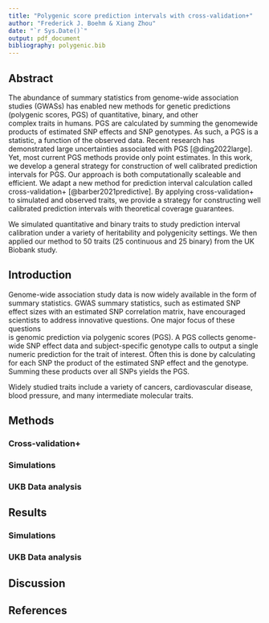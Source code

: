 ```yaml
---
title: "Polygenic score prediction intervals with cross-validation+"
author: "Frederick J. Boehm & Xiang Zhou"
date: "`r Sys.Date()`"
output: pdf_document
bibliography: polygenic.bib
---
```


## Abstract

The abundance of summary statistics from genome-wide association 
studies (GWASs) has enabled 
new methods for genetic predictions (polygenic scores, PGS) of 
quantitative, binary, and other  
complex traits in humans. PGS are calculated by summing the 
genomewide products of estimated 
SNP effects and SNP genotypes. As such, a PGS is a statistic, 
a function of the observed data. 
Recent research has demonstrated large uncertainties associated 
with PGS [@ding2022large]. Yet, most current PGS methods provide
 only point estimates. In this 
work, we develop a general strategy for construction of well 
calibrated prediction intervals for PGS. Our approach is both 
computationally scaleable and efficient. We adapt a new method 
for prediction interval calculation called cross-validation+ 
[@barber2021predictive]. 
By applying cross-validation+ to simulated and observed traits, we 
provide a strategy for constructing well calibrated prediction 
intervals with theoretical coverage guarantees.

We simulated quantitative and binary traits to study prediction 
interval calibration under a variety of heritability and polygenicity 
settings. We then applied our method to 50 traits (25 continuous and 25 binary)
 from the UK Biobank study. 

## Introduction

Genome-wide association study data is now widely available in the form 
of summary statistics. GWAS summary statistics, such as estimated SNP 
effect sizes with an estimated SNP correlation matrix, have encouraged 
scientists to address innovative questions. One major focus of these questions  
is genomic prediction via polygenic scores (PGS). A PGS collects genome-wide SNP
effect data and subject-specific genotype calls to output a single numeric 
prediction for the trait of interest. Often this is done by calculating for
 each SNP the product of the estimated SNP effect and the genotype. 
 Summing these products over all SNPs yields the PGS.


Widely studied traits include a variety of cancers, cardiovascular
disease, blood pressure, and many intermediate molecular traits. 

## Methods



### Cross-validation+



### Simulations



### UKB Data analysis


## Results

### Simulations

### UKB Data analysis


## Discussion






## References

